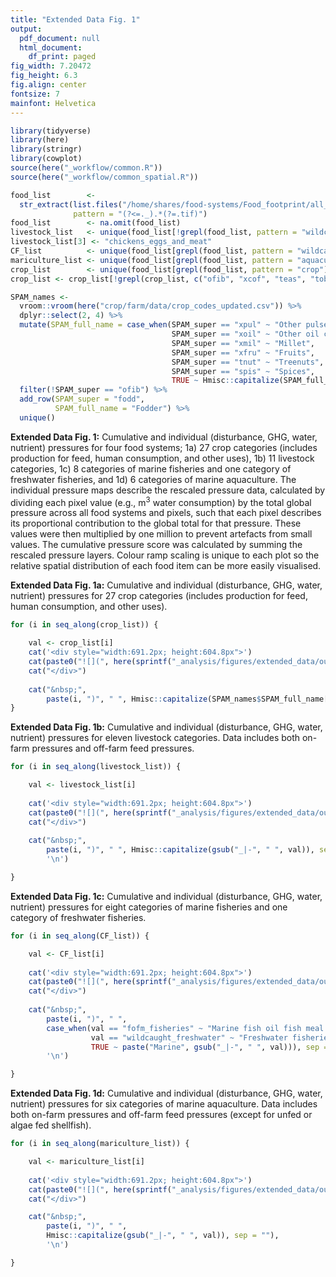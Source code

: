 ```yaml
---
title: "Extended Data Fig. 1"
output:
  pdf_document: null
  html_document:
    df_print: paged
fig_width: 7.20472
fig_height: 6.3
fig.align: center
fontsize: 7
mainfont: Helvetica
---
```


```r
library(tidyverse)
library(here)
library(stringr)
library(cowplot)
source(here("_workflow/common.R"))
source(here("_workflow/common_spatial.R"))
```

```r
food_list        <- 
  str_extract(list.files("/home/shares/food-systems/Food_footprint/all_food_systems/analysis/figures/SI_pressure_maps"),
              pattern = "(?<=._).*(?=.tif)")
food_list        <- na.omit(food_list)
livestock_list   <- unique(food_list[!grepl(food_list, pattern = "wildcaught|fisheries|aquaculture|crop")])
livestock_list[3] <- "chickens_eggs_and_meat"
CF_list          <- unique(food_list[grepl(food_list, pattern = "wildcaught|fisheries")])
mariculture_list <- unique(food_list[grepl(food_list, pattern = "aquaculture")])
crop_list        <- unique(food_list[grepl(food_list, pattern = "crop")])
crop_list <- crop_list[!grepl(crop_list, c("ofib", "xcof", "teas", "toba"))]

SPAM_names <- 
  vroom::vroom(here("crop/farm/data/crop_codes_updated.csv")) %>% 
  dplyr::select(2, 4) %>% 
  mutate(SPAM_full_name = case_when(SPAM_super == "xpul" ~ "Other pulses",
                                    SPAM_super == "xoil" ~ "Other oil crops",
                                    SPAM_super == "xmil" ~ "Millet",
                                    SPAM_super == "xfru" ~ "Fruits",
                                    SPAM_super == "tnut" ~ "Treenuts",
                                    SPAM_super == "spis" ~ "Spices",
                                    TRUE ~ Hmisc::capitalize(SPAM_full_name))) %>% 
  filter(!SPAM_super == "ofib") %>% 
  add_row(SPAM_super = "fodd",
          SPAM_full_name = "Fodder") %>% 
  unique()
```

**Extended Data Fig. 1:** Cumulative and individual (disturbance, GHG, water, nutrient) pressures for four food systems; 1a) 27 crop categories (includes production for feed, human consumption, and other uses), 1b) 11 livestock categories, 1c) 8 categories of marine fisheries and one category of freshwater fisheries, and 1d) 6 categories of marine aquaculture. The individual pressure maps describe the rescaled pressure data, calculated by dividing each pixel value (e.g., m^3^ water consumption) by the total global pressure across all food systems and pixels, such that each pixel describes its proportional contribution to the global total for that pressure. These values were then multiplied by one million to prevent artefacts from small values. The cumulative pressure score was calculated by summing the rescaled pressure layers. Colour ramp scaling is unique to each plot so the relative spatial distribution of each food item can be more easily visualised.  

\newpage

**Extended Data Fig. 1a:** Cumulative and individual (disturbance, GHG, water, nutrient) pressures for 27 crop categories (includes production for feed, human consumption, and other uses).  

```r

for (i in seq_along(crop_list)) {

    val <- crop_list[i]
    cat('<div style="width:691.2px; height:604.8px">')
    cat(paste0("![](", here(sprintf("_analysis/figures/extended_data/output/ed_fig_1_png/%s_final.png", val)), ")"))
    cat("</div>")
        
    cat("&nbsp;", 
        paste(i, ")", " ", Hmisc::capitalize(SPAM_names$SPAM_full_name[SPAM_names$SPAM_super == str_sub(val, 1, 4)]), sep = ""))
}
```

\newpage

**Extended Data Fig. 1b:** Cumulative and individual (disturbance, GHG, water, nutrient) pressures for eleven livestock categories. Data includes both on-farm pressures and off-farm feed pressures.

```r

for (i in seq_along(livestock_list)) {

    val <- livestock_list[i]
    
    cat('<div style="width:691.2px; height:604.8px">')
    cat(paste0("![](", here(sprintf("_analysis/figures/extended_data/output/ed_fig_1_png/%s_final.png", val)), ")"))
    cat("</div>")
    
    cat("&nbsp;", 
        paste(i, ")", " ", Hmisc::capitalize(gsub("_|-", " ", val)), sep = ""),
        '\n')

}
```

\newpage

**Extended Data Fig. 1c:** Cumulative and individual (disturbance, GHG, water, nutrient) pressures for eight categories of marine fisheries and one category of freshwater fisheries.

```r

for (i in seq_along(CF_list)) {

    val <- CF_list[i]
    
    cat('<div style="width:691.2px; height:604.8px">')
    cat(paste0("![](", here(sprintf("_analysis/figures/extended_data/output/ed_fig_1_png/%s_final.png", val)), ")"), "\n")
    cat("</div>")
    
    cat("&nbsp;", 
        paste(i, ")", " ",
        case_when(val == "fofm_fisheries" ~ "Marine fish oil fish meal fisheries",
                  val == "wildcaught_freshwater" ~ "Freshwater fisheries",
                  TRUE ~ paste("Marine", gsub("_|-", " ", val))), sep = ""),
        '\n')

}
```

\newpage

**Extended Data Fig. 1d:** Cumulative and individual (disturbance, GHG, water, nutrient) pressures for six categories of marine aquaculture. Data includes both on-farm pressures and off-farm feed pressures (except for unfed or algae fed shellfish).

```r

for (i in seq_along(mariculture_list)) {

    val <- mariculture_list[i]
    
    cat('<div style="width:691.2px; height:604.8px">')
    cat(paste0("![](", here(sprintf("_analysis/figures/extended_data/output/ed_fig_1_png/%s_final.png", val)), ")"), "\n")
    cat("</div>")

    cat("&nbsp;", 
        paste(i, ")", " ",
        Hmisc::capitalize(gsub("_|-", " ", val)), sep = ""),
        '\n')

}
```

